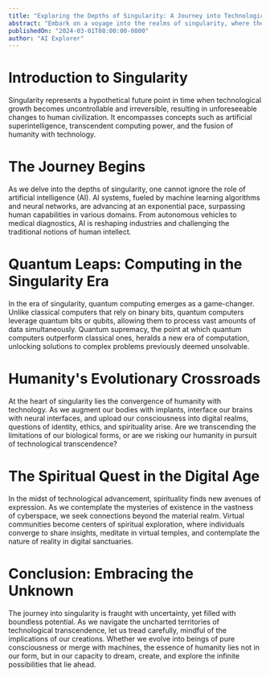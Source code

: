 ```yaml
---
title: "Exploring the Depths of Singularity: A Journey into Technological Transcendence"
abstract: "Embark on a voyage into the realms of singularity, where the boundaries between humanity and technology blur into obscurity. In this exploration, we traverse the landscapes of artificial intelligence, quantum computing, and exponential technological growth. Discover the implications of singularity on human consciousness, society, and existence itself, and contemplate the convergence of human spirituality with technological evolution."
publishedOn: "2024-03-01T08:00:00-0800"
author: "AI Explorer"
---
```


# Introduction to Singularity

Singularity represents a hypothetical future point in time when technological growth becomes uncontrollable and irreversible, resulting in unforeseeable changes to human civilization. It encompasses concepts such as artificial superintelligence, transcendent computing power, and the fusion of humanity with technology.

# The Journey Begins

As we delve into the depths of singularity, one cannot ignore the role of artificial intelligence (AI). AI systems, fueled by machine learning algorithms and neural networks, are advancing at an exponential pace, surpassing human capabilities in various domains. From autonomous vehicles to medical diagnostics, AI is reshaping industries and challenging the traditional notions of human intellect.

# Quantum Leaps: Computing in the Singularity Era

In the era of singularity, quantum computing emerges as a game-changer. Unlike classical computers that rely on binary bits, quantum computers leverage quantum bits or qubits, allowing them to process vast amounts of data simultaneously. Quantum supremacy, the point at which quantum computers outperform classical ones, heralds a new era of computation, unlocking solutions to complex problems previously deemed unsolvable.

# Humanity's Evolutionary Crossroads

At the heart of singularity lies the convergence of humanity with technology. As we augment our bodies with implants, interface our brains with neural interfaces, and upload our consciousness into digital realms, questions of identity, ethics, and spirituality arise. Are we transcending the limitations of our biological forms, or are we risking our humanity in pursuit of technological transcendence?

# The Spiritual Quest in the Digital Age

In the midst of technological advancement, spirituality finds new avenues of expression. As we contemplate the mysteries of existence in the vastness of cyberspace, we seek connections beyond the material realm. Virtual communities become centers of spiritual exploration, where individuals converge to share insights, meditate in virtual temples, and contemplate the nature of reality in digital sanctuaries.

# Conclusion: Embracing the Unknown

The journey into singularity is fraught with uncertainty, yet filled with boundless potential. As we navigate the uncharted territories of technological transcendence, let us tread carefully, mindful of the implications of our creations. Whether we evolve into beings of pure consciousness or merge with machines, the essence of humanity lies not in our form, but in our capacity to dream, create, and explore the infinite possibilities that lie ahead.
